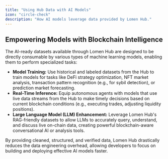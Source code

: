 ```yaml
---
title: "Using Hub Data with AI Models"
icon: "circle-check"
description: "How AI models leverage data provided by Lomen Hub."
---
```


## Empowering Models with Blockchain Intelligence

The AI-ready datasets available through Lomen Hub are designed to be directly consumable by various types of machine learning models, enabling them to perform specialized tasks:

- **Model Training:** Use historical and labeled datasets from the Hub to train models for tasks like DeFi strategy optimization, NFT market analysis, transaction pattern recognition (e.g., for sybil detection), or prediction market forecasting.
- **Real-Time Inference:** Equip autonomous agents with models that use live data streams from the Hub to make timely decisions based on current blockchain conditions (e.g., executing trades, adjusting liquidity positions).
- **Large Language Model (LLM) Enhancement:** Leverage Lomen Hub's RAG-friendly datasets to allow LLMs to accurately query, understand, and discuss live on-chain data, creating powerful blockchain-aware conversational AI or analysis tools.

By providing cleaned, structured, and verified data, Lomen Hub drastically reduces the data engineering overhead, allowing developers to focus on building and deploying effective AI models faster.
